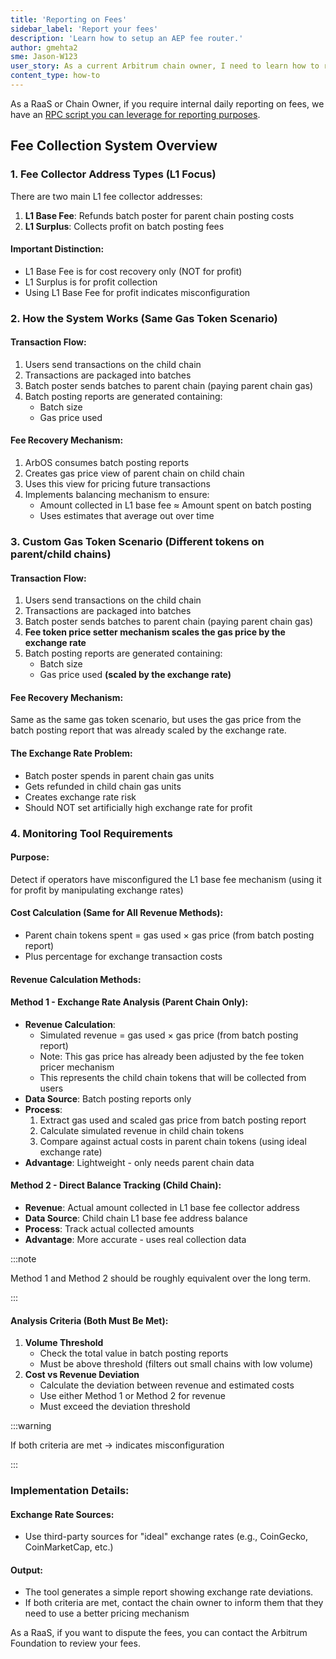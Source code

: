 ```yaml
---
title: 'Reporting on Fees'
sidebar_label: 'Report your fees'
description: 'Learn how to setup an AEP fee router.'
author: gmehta2
sme: Jason-W123
user_story: As a current Arbitrum chain owner, I need to learn how to report on fees.
content_type: how-to
---
```



<VanillaAdmonition type="info">

As a RaaS or Chain Owner, if you require internal daily reporting on fees, we have an [RPC script you can leverage for reporting purposes](https://github.com/yahgwai/aep-fee-tracker/).

</VanillaAdmonition>

## Fee Collection System Overview

### 1. Fee Collector Address Types (L1 Focus)

There are two main L1 fee collector addresses:

1. **L1 Base Fee**: Refunds batch poster for parent chain posting costs
2. **L1 Surplus**: Collects profit on batch posting fees

#### Important Distinction:

- L1 Base Fee is for cost recovery only (NOT for profit)
- L1 Surplus is for profit collection
- Using L1 Base Fee for profit indicates misconfiguration

### 2. How the System Works (Same Gas Token Scenario)

#### Transaction Flow:

1. Users send transactions on the child chain
2. Transactions are packaged into batches
3. Batch poster sends batches to parent chain (paying parent chain gas)
4. Batch posting reports are generated containing:
   - Batch size
   - Gas price used

#### Fee Recovery Mechanism:

1. ArbOS consumes batch posting reports
2. Creates gas price view of parent chain on child chain
3. Uses this view for pricing future transactions
4. Implements balancing mechanism to ensure:
   - Amount collected in L1 base fee ≈ Amount spent on batch posting
   - Uses estimates that average out over time

### 3. Custom Gas Token Scenario (Different tokens on parent/child chains)

#### Transaction Flow:

1. Users send transactions on the child chain
2. Transactions are packaged into batches
3. Batch poster sends batches to parent chain (paying parent chain gas)
4. **Fee token price setter mechanism scales the gas price by the exchange rate**
5. Batch posting reports are generated containing:
   - Batch size
   - Gas price used **(scaled by the exchange rate)**

#### Fee Recovery Mechanism:

Same as the same gas token scenario, but uses the gas price from the batch posting report that was already scaled by the exchange rate.

#### The Exchange Rate Problem:

- Batch poster spends in parent chain gas units
- Gets refunded in child chain gas units
- Creates exchange rate risk
- Should NOT set artificially high exchange rate for profit

### 4. Monitoring Tool Requirements

#### Purpose:

Detect if operators have misconfigured the L1 base fee mechanism (using it for profit by manipulating exchange rates)

#### Cost Calculation (Same for All Revenue Methods):

- Parent chain tokens spent = gas used × gas price (from batch posting report)
- Plus percentage for exchange transaction costs

#### Revenue Calculation Methods:

#### Method 1 - Exchange Rate Analysis (Parent Chain Only):

- **Revenue Calculation**:
  - Simulated revenue = gas used × gas price (from batch posting report)
  - Note: This gas price has already been adjusted by the fee token pricer mechanism
  - This represents the child chain tokens that will be collected from users
- **Data Source**: Batch posting reports only
- **Process**:
  1. Extract gas used and scaled gas price from batch posting report
  2. Calculate simulated revenue in child chain tokens
  3. Compare against actual costs in parent chain tokens (using ideal exchange rate)
- **Advantage**: Lightweight - only needs parent chain data

#### Method 2 - Direct Balance Tracking (Child Chain):

- **Revenue**: Actual amount collected in L1 base fee collector address
- **Data Source**: Child chain L1 base fee address balance
- **Process**: Track actual collected amounts
- **Advantage**: More accurate - uses real collection data

:::note

Method 1 and Method 2 should be roughly equivalent over the long term.

:::

#### Analysis Criteria (Both Must Be Met):

1. **Volume Threshold**
   - Check the total value in batch posting reports
   - Must be above threshold (filters out small chains with low volume)
2. **Cost vs Revenue Deviation**
   - Calculate the deviation between revenue and estimated costs
   - Use either Method 1 or Method 2 for revenue
   - Must exceed the deviation threshold

:::warning

If both criteria are met → indicates misconfiguration

:::

### Implementation Details:

#### Exchange Rate Sources:

- Use third-party sources for "ideal" exchange rates (e.g., CoinGecko, CoinMarketCap, etc.)

#### Output:

- The tool generates a simple report showing exchange rate deviations.
- If both criteria are met, contact the chain owner to inform them that they need to use a better pricing mechanism

<VanillaAdmonition type="info">

As a RaaS, if you want to dispute the fees, you can contact the Arbitrum Foundation to review your fees.

</VanillaAdmonition>
